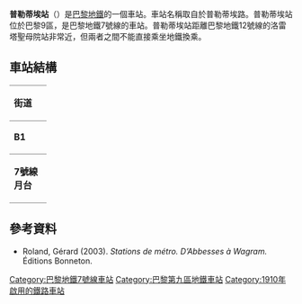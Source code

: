 {{expand|time=2016-02-26T00:59:36+00:00}}
{{no footnotes|time=2016-02-26T00:59:36+00:00}}
{{Infobox station
| name                = 普勒蒂埃站
| symbol_location     = paris
| symbol              = m
| symbol2             = 
| type                = [[巴黎地鐵|巴黎地鐵]]車站
| image               = [[File:Peletier1.jpg|275px]]
| alt                 = 
| caption             = 
| other_name          = 
| address             = [[巴黎9區|巴黎9區]]
| borough             = [[法蘭西島|法蘭西島]]
| country             = France
| iso_region          = FR_scale:2000
| coordinates_display = title
| coordinates_format  = dms
| latd  = 48.87472| latm  = | lats  = | latNS  = 
| longd = 2.33955| longm = | longs = | longEW = 
| coordinates         = 
| owned               = [[RATP|RATP]]
| operator            = [[RATP|RATP]]
| line                = 
| disabled            = 
| zone                = 1
| opened              = {{Start-date|1910年11月5日}}
| closed              = <!-- {{End date|YYYY|MM|DD|df=y}} -->
| services            = 
| map_type            = France Paris
}}
'''普勒蒂埃站'''（{{lang-fr|Le Peletier}}）是[[巴黎地鐵|巴黎地鐵]]的一個車站。車站名稱取自於普勒蒂埃路。普勒蒂埃站位於巴黎9區，是巴黎地鐵7號線的車站。普勒蒂埃站距離巴黎地鐵12號線的洛雷塔聖母院站非常近，但兩者之間不能直接乘坐地鐵換乘。
== 車站結構 ==
{| border=0 cellspacing=0 cellpadding=3
|style="border-bottom:solid 1px gray;border-top:solid 1px gray;" width=50 valign=top|'''街道'''
|-
|style="border-bottom:solid 1px gray;border-top:solid 1px gray;" width=50 valign=top|'''B1'''
|style="border-top:solid 1px gray;border-bottom:solid 1px gray;" width=100 valign=top|連接層
|-
|style="border-bottom:solid 1px gray;" width=50 rowspan=10 valign=top|'''7號線月台'''
|style="border-top:solid 1px gray;border-right:solid 2px black;border-left:solid 2px black;border-bottom:solid 2px black;" colspan=2|<div style="text-align: center;"><small>[[側式月台|側式月台]]，右側開門</small></div>
|-
|style="border-bottom:solid 1px gray;" width=100|南行
|style="border-bottom:solid 1px gray;" width=390|{{arrow|L}} [[File:Metro-M.svg|16x16px]][[File:Paris_Metro_7.svg|16x16px]]往[[猶太城-路易·阿拉貢站|猶太城-路易·阿拉貢]]/[[伊夫里鎮站|伊夫里鎮]]<small>（[[紹塞·昂坦-拉法葉站|紹塞·昂坦-拉法葉]]）</small>
|-
|北行
|{{arrow|R}} [[File:Metro-M.svg|16x16px]][[File:Paris_Metro_7.svg|16x16px]]往[[新庭-1945年5月8日站|新庭-1945年5月8日]]<small>（[[青年站|青年]]）</small>
|-
|style="border-top:solid 2px black;border-right:solid 2px black;border-left:solid 2px black;border-bottom:solid 1px gray;" colspan=2|<div style="text-align: center;"><small>[[側式月台|側式月台]]，右側開門</small></div>
|}
{{commons category|Le Peletier (Paris Metro)}}

==參考資料==
*Roland, Gérard (2003). ''Stations de métro. D’Abbesses à Wagram.'' Éditions Bonneton.
{{巴黎地鐵7號線}}
{{DEFAULTSORT:Le Peletier}}
[[Category:巴黎地鐵7號線車站|Category:巴黎地鐵7號線車站]]
[[Category:巴黎第九區地鐵車站|Category:巴黎第九區地鐵車站]]
[[Category:1910年啟用的鐵路車站|Category:1910年啟用的鐵路車站]]